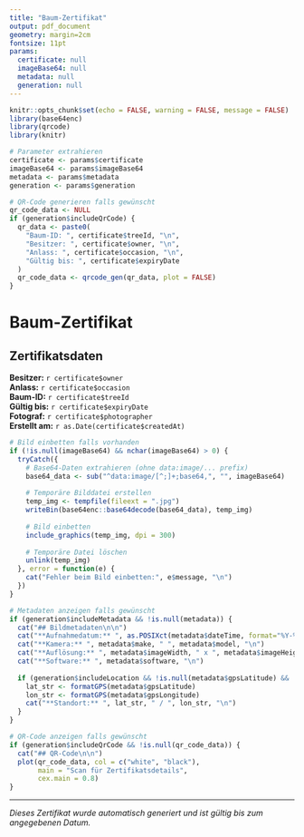 ```yaml
---
title: "Baum-Zertifikat"
output: pdf_document
geometry: margin=2cm
fontsize: 11pt
params:
  certificate: null
  imageBase64: null
  metadata: null
  generation: null
---
```


```r
knitr::opts_chunk$set(echo = FALSE, warning = FALSE, message = FALSE)
library(base64enc)
library(qrcode)
library(knitr)

# Parameter extrahieren
certificate <- params$certificate
imageBase64 <- params$imageBase64
metadata <- params$metadata
generation <- params$generation

# QR-Code generieren falls gewünscht
qr_code_data <- NULL
if (generation$includeQrCode) {
  qr_data <- paste0(
    "Baum-ID: ", certificate$treeId, "\n",
    "Besitzer: ", certificate$owner, "\n",
    "Anlass: ", certificate$occasion, "\n",
    "Gültig bis: ", certificate$expiryDate
  )
  qr_code_data <- qrcode_gen(qr_data, plot = FALSE)
}
```

# Baum-Zertifikat

## Zertifikatsdaten

**Besitzer:** `r certificate$owner`  
**Anlass:** `r certificate$occasion`  
**Baum-ID:** `r certificate$treeId`  
**Gültig bis:** `r certificate$expiryDate`  
**Fotograf:** `r certificate$photographer`  
**Erstellt am:** `r as.Date(certificate$createdAt)`

```r
# Bild einbetten falls vorhanden
if (!is.null(imageBase64) && nchar(imageBase64) > 0) {
  tryCatch({
    # Base64-Daten extrahieren (ohne data:image/... prefix)
    base64_data <- sub("^data:image/[^;]+;base64,", "", imageBase64)
    
    # Temporäre Bilddatei erstellen
    temp_img <- tempfile(fileext = ".jpg")
    writeBin(base64enc::base64decode(base64_data), temp_img)
    
    # Bild einbetten
    include_graphics(temp_img, dpi = 300)
    
    # Temporäre Datei löschen
    unlink(temp_img)
  }, error = function(e) {
    cat("Fehler beim Bild einbetten:", e$message, "\n")
  })
}
```

```r
# Metadaten anzeigen falls gewünscht
if (generation$includeMetadata && !is.null(metadata)) {
  cat("## Bildmetadaten\n\n")
  cat("**Aufnahmedatum:** ", as.POSIXct(metadata$dateTime, format="%Y-%m-%dT%H:%M:%S"), "\n")
  cat("**Kamera:** ", metadata$make, " ", metadata$model, "\n")
  cat("**Auflösung:** ", metadata$imageWidth, " x ", metadata$imageHeight, " Pixel\n")
  cat("**Software:** ", metadata$software, "\n")
  
  if (generation$includeLocation && !is.null(metadata$gpsLatitude) && !is.null(metadata$gpsLongitude)) {
    lat_str <- formatGPS(metadata$gpsLatitude)
    lon_str <- formatGPS(metadata$gpsLongitude)
    cat("**Standort:** ", lat_str, " / ", lon_str, "\n")
  }
}
```

```r
# QR-Code anzeigen falls gewünscht
if (generation$includeQrCode && !is.null(qr_code_data)) {
  cat("## QR-Code\n\n")
  plot(qr_code_data, col = c("white", "black"), 
       main = "Scan für Zertifikatsdetails", 
       cex.main = 0.8)
}
```

---
*Dieses Zertifikat wurde automatisch generiert und ist gültig bis zum angegebenen Datum.*
